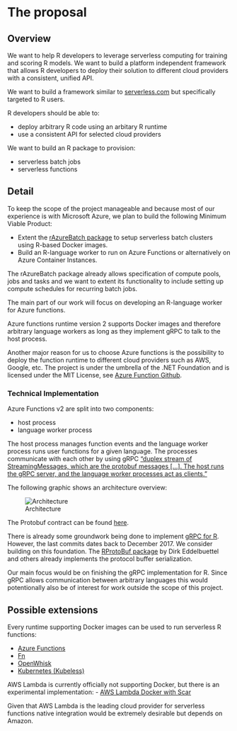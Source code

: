 # The proposal
<!--
This is where the proposal should be outlined. 
-->

## Overview
<!--
At a high-level address what your proposal is and how it will address the problem identified. Highlight any benefits to the R Community that follow from solving the problem. This should be your most compelling section.
-->

We want to help R developers to leverage serverless computing for training and scoring R models. We want to build a platform independent framework that allows R developers to deploy their solution to different cloud providers with a consistent, unified API.

We want to build a framework similar to [serverless.com](http://serverless.com/) but specifically targeted to R users.

R developers should be able to:

- deploy arbitrary R code using an arbitary R runtime
- use a consistent API for selected cloud providers

We want to build an R package to provision:

- serverless batch jobs
- serverless functions

## Detail
<!--
Go into more detail about the specifics of the project and it delivers against the problem.

Depending on project type the detail section should include:

 - [ ] Minimum Viable Product
 - [ ] Architecture
 - [ ] Assumptions
-->

To keep the scope of the project manageable and because most of our experience is with Microsoft Azure, we plan to build the following Minimum Viable Product:

- Extent the [rAzureBatch package](https://github.com/Azure/rAzureBatch) to setup serverless batch clusters using R-based Docker images.
- Build an R-language worker to run on Azure Functions or alternatively on Azure Container Instances.

The rAzureBatch package already allows specification of compute pools, jobs and tasks and we want to extent its functionality to include setting up compute schedules for recurring batch jobs.

The main part of our work will focus on developing an R-language worker for Azure functions.

Azure functions runtime version 2 supports Docker images and therefore arbitrary language workers as long as they implement gRPC to talk to the host process. 

Another major reason for us to choose Azure functions is the possibility to deploy the function runtime to different cloud providers such as AWS, Google, etc. 
The project is under the umbrella of the .NET Foundation and is licensed under the MIT License, see [Azure Function Github](https://github.com/Azure/azure-functions-host/). 

### Technical Implementation

Azure Functions v2 are split into two components: 

- host process 
- language worker process

The host process manages function events and the language worker process runs user functions for a given language. The processes communicate with each other by using gRPC ["duplex stream of StreamingMessages, which are the protobuf messages [...]. The host runs the gRPC server, and the language worker processes act as clients."](https://github.com/Azure/azure-functions-host/wiki/Language-Extensibility)

The following graphic shows an architecture overview:

![Architecture](proposal/img/architecture.png)

The Protobuf contract can be found [here](https://github.com/Azure/azure-functions-language-worker-protobuf/blob/dev/src/proto/FunctionRpc.proto).

There is already some groundwork being done to implement [gRPC for  R](https://github.com/nfultz/grpc). However, the last commits dates back to December 2017. We consider building on this foundation. The [RProtoBuf package](https://cran.r-project.org/web/packages/RProtoBuf/index.html) by Dirk Eddelbuettel and others already implements the protocol buffer serialization.

Our main focus would be on finishing the gRPC implementation for R. Since gRPC allows communication between arbitrary languages this would potentionally also be of interest for work outside the scope of this project. 

<!--- Functions: 
Azure Functions: https://azure.microsoft.com/en-us/blog/introducing-azure-functions-2-0/
Azure Functions Linux consumption plan: https://github.com/Azure/Azure-Functions/wiki/Azure-Functions-on-Linux-Preview
Cross platform hosting: https://github.com/Azure/azure-functions-host/wiki/Azure-Functions-Runtime-2.0-Overview
Proto Contract: https://github.com/Azure/azure-functions-host/wiki/Language-Extensibility-->

## Possible extensions

Every runtime supporting Docker images can be used to run serverless R functions: 

- [Azure Functions](https://azure.microsoft.com/en-us/services/functions/)
- [Fn](https://fnproject.io/)
- [OpenWhisk](https://openwhisk.apache.org/)
- [Kubernetes (Kubeless)](https://github.com/kubeless/kubeless)

AWS Lambda is currently officially not supporting Docker, but there is an experimental implementation: 
- [AWS Lambda Docker with Scar](https://github.com/grycap/scar)

Given that AWS Lambda is the leading cloud provider for serverless functions native integration would be extremely desirable but depends on Amazon.  
